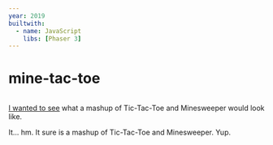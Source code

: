 ```yaml
---
year: 2019
builtwith:
  - name: JavaScript
    libs: [Phaser 3]
---
```


# mine-tac-toe

<Image n="board" float="left" />

[I wanted to see](https://github.com/supposedly/mine-tac-toe) what a mashup of Tic-Tac-Toe and Minesweeper would look like.

It... hm. It sure is a mashup of Tic-Tac-Toe and Minesweeper. Yup.
